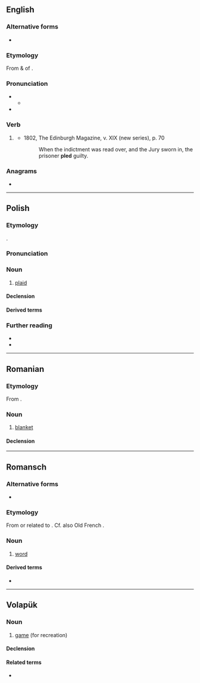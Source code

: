 {{also|PLED}}
==English==

===Alternative forms===
* {{sense|UK}} {{alt|en|pleaded}}

===Etymology===
From {{inh|en|enm|pladde|pos=preterite}} & {{m|enm|pladd|pos=past participle}} of {{der|en|enm|pleden|t=to plead}}. 

===Pronunciation===
* {{IPA|en|/ˈplɛd/}}
** {{audio|en|LL-Q1860 (eng)-Vealhurl-pled.wav|Audio (UK)}}
* {{rhymes|en|ɛd|s=1}}

===Verb===
{{head|en|verb form}}

# {{lb|en|North America|Scotland}} {{en-past of|plead}}
#* 1802, The Edinburgh Magazine, v. XIX (new series), p. 70
#*: When the indictment was read over, and the Jury sworn in, the prisoner '''pled''' guilty.

===Anagrams===
* {{anagrams|en|a=delp|Delp|LD-PE|LDPE}}

----

==Polish==
{{wp|lang=pl}}

===Etymology===
{{bor+|pl|en|plaid}}.

===Pronunciation===
{{pl-p|a=LL-Q809 (pol)-Olaf-pled.wav}}

===Noun===
{{pl-noun|m-in|dim=pledzik}}

# [[plaid]] {{gl|piece of clothing}}

====Declension====
{{pl-decl-noun-m-in}}

====Derived terms====

{{col3|pl|title=adjective|pledowy}}
===Further reading===
* {{R:pl:WSJP}}
* {{R:pl:PWN}}

{{C|pl|Clothing}}

----

==Romanian==

===Etymology===
From {{bor|ro|fr|plaid}}.

===Noun===
{{ro-noun|n|pleduri}}

# [[blanket]]

====Declension====
{{ro-noun-n-uri}}

----

==Romansch==

===Alternative forms===
* {{qualifier|Sursilvan}} {{l|rm|plaid}}

===Etymology===
From or related to {{m|rm|pledar}}. Cf. also Old French {{m|fro|plait||plea}}.

===Noun===
{{rm-noun|m}}

# {{lb|rm|Rumantsch Grischun|Sutsilvan|Surmiran|Puter|Vallader}} [[word]]

====Derived terms====
* {{l|rm|pledari}}

----

==Volapük==

===Noun===
{{vo-noun}}

# [[game]] (for recreation)

====Declension====
{{vo-decl-noun}}

====Related terms====
* {{l|vo|pledön}}